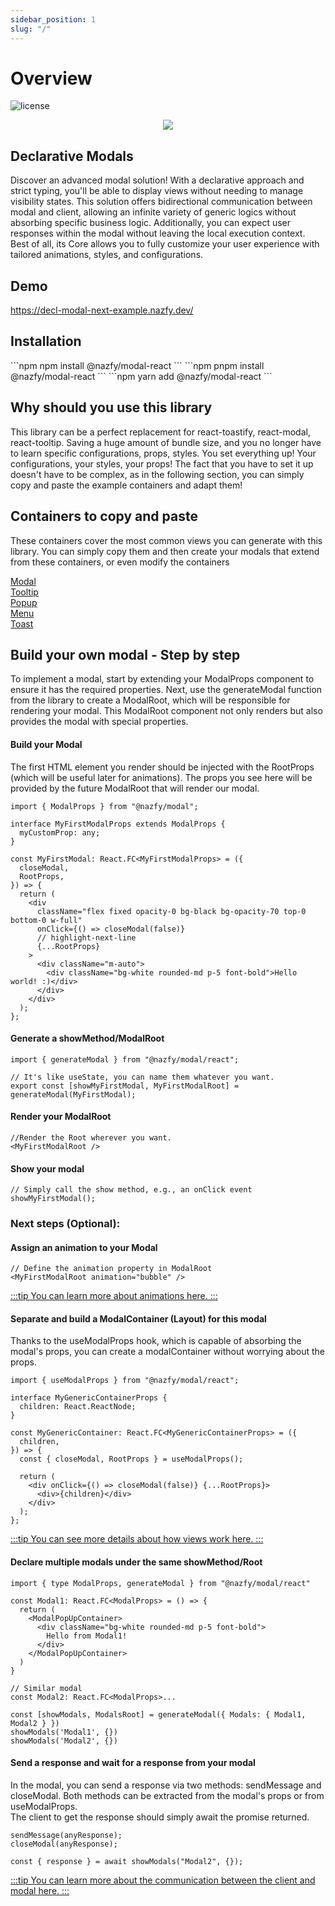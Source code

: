 ```yaml
---
sidebar_position: 1
slug: "/"
---
```



# Overview

![license](https://img.shields.io/badge/license-MIT-0374b5?style=flat)

<p align="center">
  <img src="/img/overview.gif" />
</p>

## Declarative Modals

Discover an advanced modal solution! With a declarative approach and strict typing, you'll be able to display views without needing to manage visibility states. This solution offers bidirectional communication between modal and client, allowing an infinite variety of generic logics without absorbing specific business logic. Additionally, you can expect user responses within the modal without leaving the local execution context. Best of all, its Core allows you to fully customize your user experience with tailored animations, styles, and configurations.

## Demo

https://decl-modal-next-example.nazfy.dev/

## Installation

<Tabs>
  <TabItem value="npm">```npm npm install @nazfy/modal-react ```</TabItem>
  <TabItem value="pnpm">```npm pnpm install @nazfy/modal-react ```</TabItem>
  <TabItem value="yarn">```npm yarn add @nazfy/modal-react ```</TabItem>
</Tabs>

## Why should you use this library

This library can be a perfect replacement for <Highlight>react-toastify</Highlight>, <Highlight>react-modal</Highlight>, <Highlight>react-tooltip</Highlight>. Saving a huge amount of bundle size, and you no longer have to learn specific configurations, props, styles. You set everything up! Your configurations, your styles, your props! The fact that you have to set it up doesn't have to be complex, as in the following section, you can simply copy and paste the example containers and adapt them!

## Containers to copy and paste

These containers cover the most common views you can generate with this library. You can simply copy them and then create your modals that extend from these containers, or even modify the containers

<nav class="pagination-nav">
  <div class="pagination-nav__item">
    <a class="pagination-nav__link" href="/container/modal">
      <div class="pagination-nav__label">Modal</div>
    </a>
  </div>
  <div class="pagination-nav__item">
    <a class="pagination-nav__link" href="/container/tooltip">
      <div class="pagination-nav__label">Tooltip</div>
    </a>
  </div>
  <div class="pagination-nav__item">
    <a class="pagination-nav__link" href="/container/popup">
      <div class="pagination-nav__label">Popup</div>
    </a>
  </div>
  <div class="pagination-nav__item">
    <a class="pagination-nav__link" href="/container/menu">
      <div class="pagination-nav__label">Menu</div>
    </a>
  </div>
  <div class="pagination-nav__item">
    <a class="pagination-nav__link" href="/container/toast">
      <div class="pagination-nav__label">Toast</div>
    </a>
  </div>
</nav>

## Build your own modal - Step by step

To implement a modal, start by extending your ModalProps component to ensure it has the required properties. Next, use the generateModal function from the library to create a ModalRoot, which will be responsible for rendering your modal. This ModalRoot component not only renders but also provides the modal with special properties.

#### Build your Modal

The first HTML element you render should be injected with the RootProps (which will be useful later for animations). The props you see here will be provided by the future ModalRoot that will render our modal.

```tsx
import { ModalProps } from "@nazfy/modal";

interface MyFirstModalProps extends ModalProps {
  myCustomProp: any;
}

const MyFirstModal: React.FC<MyFirstModalProps> = ({
  closeModal,
  RootProps,
}) => {
  return (
    <div
      className="flex fixed opacity-0 bg-black bg-opacity-70 top-0 bottom-0 w-full"
      onClick={() => closeModal(false)}
      // highlight-next-line
      {...RootProps}
    >
      <div className="m-auto">
        <div className="bg-white rounded-md p-5 font-bold">Hello world! :)</div>
      </div>
    </div>
  );
};
```

#### Generate a showMethod/ModalRoot

```tsx
import { generateModal } from "@nazfy/modal/react";

// It's like useState, you can name them whatever you want.
export const [showMyFirstModal, MyFirstModalRoot] = generateModal(MyFirstModal);
```

#### Render your ModalRoot

```tsx
//Render the Root wherever you want.
<MyFirstModalRoot />
```

#### Show your modal

```tsx
// Simply call the show method, e.g., an onClick event
showMyFirstModal();
```

### Next steps (Optional):

#### Assign an animation to your Modal

```tsx
// Define the animation property in ModalRoot
<MyFirstModalRoot animation="bubble" />
```

<a href="/animations">:::tip You can learn more about animations here. :::</a>

#### Separate and build a ModalContainer (Layout) for this modal

Thanks to the useModalProps hook, which is capable of absorbing the modal's props, you can create a modalContainer without worrying about the props.

```tsx
import { useModalProps } from "@nazfy/modal/react";

interface MyGenericContainerProps {
  children: React.ReactNode;
}

const MyGenericContainer: React.FC<MyGenericContainerProps> = ({
  children,
}) => {
  const { closeModal, RootProps } = useModalProps();

  return (
    <div onClick={() => closeModal(false)} {...RootProps}>
      <div>{children}</div>
    </div>
  );
};
```

<a href="/container/views">
  :::tip You can see more details about how views work here. :::
</a>

#### Declare multiple modals under the same showMethod/Root

```tsx
import { type ModalProps, generateModal } from "@nazfy/modal/react"

const Modal1: React.FC<ModalProps> = () => {
  return (
    <ModalPopUpContainer>
      <div className="bg-white rounded-md p-5 font-bold">
        Hello from Modal1!
      </div>
    </ModalPopUpContainer>
  )
}

// Similar modal
const Modal2: React.FC<ModalProps>...

const [showModals, ModalsRoot] = generateModal({ Modals: { Modal1, Modal2 } })
showModals('Modal1', {})
showModals('Modal2', {})
```

#### Send a response and wait for a response from your modal

In the modal, you can send a response via two methods: sendMessage and closeModal. Both methods can be extracted from the modal's props or from useModalProps.<br/>
The client to get the response should simply await the promise returned.

```tsx
sendMessage(anyResponse);
closeModal(anyResponse);

const { response } = await showModals("Modal2", {});
```

<a href="/communication">
  :::tip You can learn more about the communication between the client and modal
  here. :::
</a>
